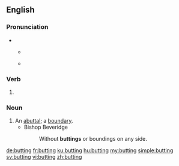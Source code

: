 ==English==

===Pronunciation===
* {{IPA|/ˈbʌtɪŋ/|lang=en}}
** {{a|GenAm}} {{IPA|[ˈbʌɾɪŋ]|lang=en}}
** {{homophones|budding|lang=en}}

===Verb===
{{head|en|present participle}}

# {{present participle of|butt|lang=en|nocat=1}}

===Noun===
{{en-noun}}

# An [[abuttal]]; a [[boundary]].
#* Bishop Beveridge
#*: Without '''buttings''' or boundings on any side.

[[de:butting]]
[[fr:butting]]
[[ku:butting]]
[[hu:butting]]
[[my:butting]]
[[simple:butting]]
[[sv:butting]]
[[vi:butting]]
[[zh:butting]]